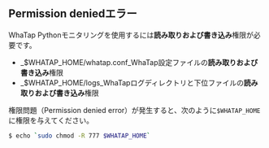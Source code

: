 ## Permission deniedエラー

WhaTap Pythonモニタリングを使用するには**読み取りおよび書き込み**権限が必要です。 

-   _$WHATAP_HOME/whatap.conf_WhaTap設定ファイルの**読み取りおよび書き込み**権限
-   _$WHATAP_HOME/logs_WhaTapログディレクトリと下位ファイルの**読み取りおよび書き込み**権限

権限問題（Permission denied error）が発生すると、次のように`$WHATAP_HOME`に権限を与えてください。

```bash
$ echo `sudo chmod -R 777 $WHATAP_HOME`
```
